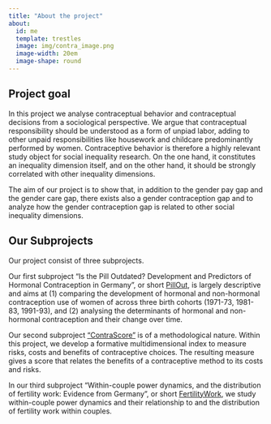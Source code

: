 ```yaml
---
title: "About the project"
about:
  id: me
  template: trestles
  image: img/contra_image.png
  image-width: 20em
  image-shape: round
---
```


:::{#me}

## Project goal 

In this project we analyse contraceptual behavior and contraceptual decisions from a sociological perspective. 
We argue that contraceptual responsibility should be understood as a form of unpiad labor, adding to other unpaid responsibilities like housework and childcare predominantly performed by women.
Contraceptive behavior is therefore a highly relevant study object for social inequality research. 
On the one hand, it constitutes an inequality dimension itself, and on the other hand, it should be strongly correlated with other inequality dimensions.

The aim of our project is to show that, in addition to the gender pay gap and the gender care gap, there exists also a gender contraception gap and to analyze how the gender contraception gap is related to other social inequality dimensions.

## Our Subprojects

Our project consist of three subprojects. 

Our first subproject "Is the Pill Outdated? Development and Predictors of Hormonal Contraception in Germany", or short [PillOut](https://projectcontraception.github.io/sp1.html), is largely descriptive and aims at  (1) comparing the development of hormonal and non-hormonal contraception use of women of across three birth cohorts (1971-73, 1981-83, 1991-93), and (2) analysing the determinants of hormonal and non-hormonal contraception and their change over time.

Our second subproject ["ContraScore"](https://projectcontraception.github.io/sp2.html) is of a methodological nature. 
Within this project, we develop a formative multidimensional index to measure risks, costs and benefits of contraceptive choices. 
The resulting measure gives a score that relates the benefits of a contraceptive method to its costs and risks. 

In our third subproject "Within-couple power dynamics, and the distribution of fertility work: Evidence from Germany", or short [FertilityWork](https://projectcontraception.github.io/sp3.html), we study within-couple power dynamics and their relationship to and the distribution of fertility work within couples.

:::
<!--
Thanks for checking out our website!
-->